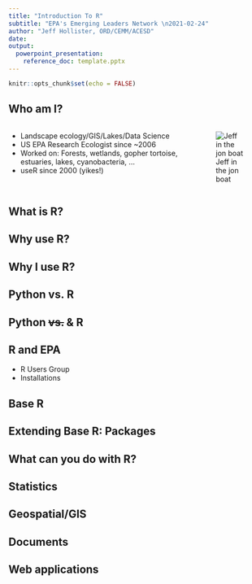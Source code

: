 ```yaml
---
title: "Introduction To R"
subtitle: "EPA's Emerging Leaders Network \n2021-02-24"
author: "Jeff Hollister, ORD/CEMM/ACESD"
date: 
output:  
  powerpoint_presentation:
    reference_doc: template.pptx
---
```


```r
knitr::opts_chunk$set(echo = FALSE)
```

## Who am I?

:::::::::::::: {.columns}
::: {.column}
- Landscape ecology/GIS/Lakes/Data Science 
- US EPA Research Ecologist since ~2006
- Worked on: Forests, wetlands, gopher tortoise, estuaries, lakes, cyanobacteria, ...
- useR since 2000 (yikes!)
:::

::: {.column}
![Jeff in the jon boat](figures/jeff_torqeedo.jpg)
:::
::::::::::::::

## What is R?

## Why use R?

## Why I use R?

## Python vs. R

## Python ~~vs.~~ & R

## R and EPA

- R Users Group
- Installations

## Base R

## Extending Base R: Packages

## What can you do with R?

## Statistics

## Geospatial/GIS

## Documents

## Web applications



